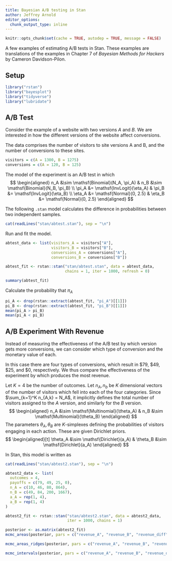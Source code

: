 ```yaml
---
title: Bayesian A/B testing in Stan
author: Jeffrey Arnold
editor_options: 
  chunk_output_type: inline
---
```


```r
knitr::opts_chunk$set(cache = TRUE, autodep = TRUE, message = FALSE)
```

A few examples of estimating A/B tests in Stan. These examples are 
translations of the examples in Chapter 7 
of *Bayesian Methods for Hackers* by Cameron Davidson-Pilon.

## Setup

```r
library("rstan")
library("bayesplot")
library("tidyverse")
library("lubridate")
```

## A/B Test

Consider the example of a website with two versions $A$ and $B$.
We are interested in how the different versions of the website affect conversions.

The data comprises the number of visitors to site versions A and B, and
the number of conversions to these sites.
```r
visitors = c(A = 1300, B = 1275)
conversions = c(A = 120, B = 125)
```

The model of the experiment is an A/B test in which 
$$
\begin{aligned}
n_A &\sim \mathsf{Binomial}(N_A, \pi_A) & n_B &\sim \mathsf{Binomial}(N_B, \pi_B) \\
\pi_A &= \mathsf{InvLogit}(\eta_A) & \pi_B &= \mathsf{InvLogit}(\eta_B) \\
\eta_A &= \mathsf{Normal}(0, 2.5) & \eta_B &= \mathsf{Normal}(0, 2.5)
\end{aligned}
$$

The following `.stan` model calculates the difference in probabilities between two independent samples.
```r
cat(readLines("stan/abtest.stan"), sep = "\n")
```

Run and fit the model.
```r
abtest_data <- list(visitors_A = visitors["A"],
                    visitors_B = visitors["B"],
                    conversions_A = conversions["A"],
                    conversions_B = conversions["B"])
```
```r
abtest_fit <- rstan::stan("stan/abtest.stan", data = abtest_data,
                          chains = 1, iter = 1000, refresh = 0)
```

```r
summary(abtest_fit)
```


Calculate the probability that $\pi_A$ 
```r
pi_A <- drop(rstan::extract(abtest_fit, "pi_A")[[1]])
pi_B <- drop(rstan::extract(abtest_fit, "pi_B")[[1]])
mean(pi_A > pi_B)
mean(pi_A < pi_B)
```

## A/B Experiment With Revenue

Instead of measuring the effectiveness of the A/B test by which version gets more conversions, we can consider which type of conversion and the monetary value of each.

In this case there are four types of conversions, which result in \$79, \$49, \$25, and \$0, respectively.
We thus compare the effectiveness of the experiment by which produces the most revenue.

Let $K = 4$ be the number of outcomes. Let $n_A, n_b$ be $K$ dimensional vectors of the number of visitors which fell into each of the four categories.
Since $\sum_{k=1}^K n_{A,k} = N_A$, it implicitly defines the total number of visitors assigned to the $A$ version, and similarly for the $B$ version.
$$
\begin{aligned}
n_A &\sim \mathsf{Multinomial}(\theta_A) & n_B &\sim \mathsf{Multinomial}(\theta_B)
\end{aligned}
$$
The parameters $\theta_A, \theta_B$ are $K$-simplexes defining the probabilities of visitors engaging in each action.
These are given Dirichlet priors.
$$
\begin{aligned}[t]
\theta_A &\sim \mathsf{Dirichlet}(a_A) & \theta_B &\sim \mathsf{Dirichlet}(a_A) 
\end{aligned}
$$

In Stan, this model is written as
```r
cat(readLines("stan/abtest2.stan"), sep = "\n")
```

```r
abtest2_data <- list(
  outcomes = 4,
  payoffs = c(79, 49, 25, 0),
  n_A = c(10, 46, 80, 864),
  n_B = c(49, 84, 200, 1667),
  a_A = rep(1, 4),
  a_B = rep(1, 4)
)
```

```r
abtest2_fit <- rstan::stan("stan/abtest2.stan", data = abtest2_data,
                           iter = 1000, chains = 1)
```

```r
posterior <- as.matrix(abtest2_fit)
mcmc_areas(posterior, pars = c("revenue_A", "revenue_B", "revenue_diff"))
```

```r
mcmc_areas_ridges(posterior, pars = c("revenue_A", "revenue_B", "revenue_diff"))
```

```r
mcmc_intervals(posterior, pars = c("revenue_A", "revenue_B", "revenue_diff"))
```
